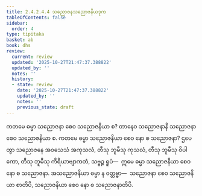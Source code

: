 ```yaml
---
title: 2.4.2.4.4 သညောဇနသညောဇနိယဒုက
tableOfContents: false
sidebar:
  order: 4
type: tipitaka
basket: ab
book: dhs
review:
  current: review
  updated: '2025-10-27T21:47:37.388822'
  updated_by: ''
  notes: ''
  history:
  - state: review
    date: '2025-10-27T21:47:37.388822'
    updated_by: ''
    notes: ''
    previous_state: draft
---
```



<ReviewStatus review={frontmatter.review} showDetails={true} />

<HypothesisAnnotation frontmatter={frontmatter} />

<DynamicBreadcrumb />

<Division number="1483" book="dhs" e="ch" v="29" p="280">

<Paragraph number="2194" book="dhs">
ကတမေ ဓမ္မာ သညောဇနာ စေဝ သညောဇနိယာ စ? တာနေဝ သညောဇနာနိ သညောဇနာ စေဝ သညောဇနိယာ စ.
</Paragraph>

</Division>
<Division number="1484" book="dhs" e="ch" v="29" p="281">

<Paragraph number="2195" book="dhs">
ကတမေ ဓမ္မာ သညောဇနိယာ စေဝ နော စ သညောဇနာ? ဌပေတွာ သညောဇနေ အဝသေသံ အကုသလံ, တီသု ဘူမီသု ကုသလံ, တီသု ဘူမီသု ဝိပါကော, တီသု ဘူမီသု ကိရိယာဗျာကတံ, သဗ္ဗဉ္စ ရူပံ—  ဣမေ ဓမ္မာ သညောဇနိယာ စေဝ နော စ သညောဇနာ. အသညောဇနိယာ ဓမ္မာ န ဝတ္တဗ္ဗာ—  သညောဇနာ စေဝ သညောဇနိယာ စာတိပိ, သညောဇနိယာ စေဝ နော စ သညောဇနာတိပိ.
</Paragraph>
</Division>